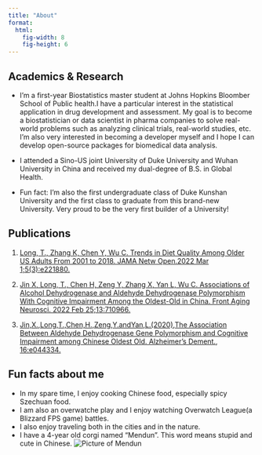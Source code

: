 ```yaml
---
title: "About"
format: 
  html:
    fig-width: 8
    fig-height: 6
---
```


## Academics & Research

-   I'm a first-year Biostatistics master student at Johns Hopkins Bloomber School of Public health.I have a particular interest in the statistical application in drug development and assessment. My goal is to become a biostatistician or data scientist in pharma companies to solve real-world problems such as analyzing clinical trials, real-world studies, etc. I'm also very interested in becoming a developer myself and I hope I can develop open-source packages for biomedical data analysis.

-   I attended a Sino-US joint University of Duke University and Wuhan University in China and received my dual-degree of B.S. in Global Health.

-   Fun fact: I'm also the first undergraduate class of Duke Kunshan University and the first class to graduate from this brand-new University. Very proud to be the very first builder of a University!

## Publications

1.  [Long, T., Zhang K, Chen Y, Wu C. Trends in Diet Quality Among Older US Adults From 2001 to 2018. JAMA Netw Open.2022 Mar 1;5(3):e221880.](https://pubmed.ncbi.nlm.nih.gov/35275167/)

2.  [Jin X, Long, T., Chen H, Zeng Y, Zhang X, Yan L, Wu C. Associations of Alcohol Dehydrogenase and Aldehyde Dehydrogenase Polymorphism With Cognitive Impairment Among the Oldest-Old in China. Front Aging Neurosci. 2022 Feb 25;13:710966.](https://pubmed.ncbi.nlm.nih.gov/35368830/)

3.  [Jin,X.,Long,T.,Chen,H.,Zeng,Y.andYan,L.(2020),The Association Between Aldehyde Dehydrogenase Gene Polymorphism and Cognitive Impairment among Chinese Oldest Old. Alzheimer's Dement., 16:e044334.](https://alz-journals.onlinelibrary.wiley.com/doi/abs/10.1002/alz.044334)

## Fun facts about me

-   In my spare time, I enjoy cooking Chinese food, especially spicy Szechuan food.
-   I am also an overwatche play and I enjoy watching Overwatch League(a Blizzard FPS game) battles.
-   I also enjoy traveling both in the cities and in the nature.
-   I have a 4-year old corgi named "Mendun". This word means stupid and cute in Chinese. ![Picture of Mendun](images/Mendun.jpeg)

